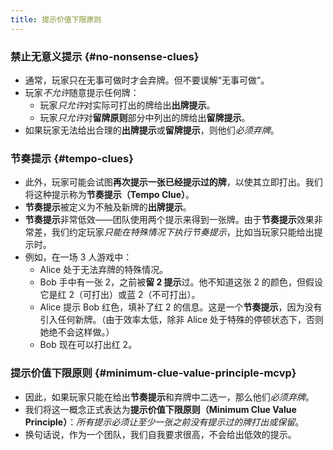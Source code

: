 ```yaml
---
title: 提示价值下限原则
---
```



<BeginnersGuideProgress id="minimum-clue-value-principle" />

### 禁止无意义提示 \{#no-nonsense-clues\}

- 通常，玩家只在无事可做时才会弃牌。但不要误解“无事可做”。
- 玩家<Em>不允许</Em>随意提示任何牌：
  - 玩家<Em>只允许</Em>对实际可打出的牌给出**出牌提示**。
  - 玩家<Em>只允许</Em>对**留牌原则**部分中列出的牌给出**留牌提示**。
- 如果玩家无法给出合理的**出牌提示**或**留牌提示**，则他们<Em>必须弃牌</Em>。

### 节奏提示 \{#tempo-clues\}

- 此外，玩家可能会试图**再次提示一张已经提示过的牌**，以使其立即打出。我们将这种提示称为**节奏提示（Tempo Clue）**。
- **节奏提示**被定义为不触及新牌的**出牌提示**。
- **节奏提示**非常低效——团队使用两个提示来得到一张牌。由于**节奏提示**效果非常差，我们约定玩家<Em>只能在特殊情况下执行节奏提示</Em>，比如当玩家只能给出提示时。
- 例如，在一场 3 人游戏中：
  - Alice 处于无法弃牌的特殊情况。
  - Bob 手中有一张 2，之前被**留 2 提示**过。他不知道这张 2 的颜色，但假设它是红 2（可打出）或蓝 2（不可打出）。
  - Alice 提示 Bob 红色，填补了红 2 的信息。这是一个**节奏提示**，因为没有引入任何新牌。（由于效率太低，除非 Alice 处于特殊的停顿状态下，否则她绝不会这样做。）
  - Bob 现在可以打出红 2。

<TempoClue />

### 提示价值下限原则 \{#minimum-clue-value-principle-mcvp\}

- 因此，如果玩家只能在给出**节奏提示**和弃牌中二选一，那么他们<Em>必须弃牌</Em>。
- 我们将这一概念正式表达为**提示价值下限原则（Minimum Clue Value Principle）**：<Em>所有提示必须让至少一张之前没有提示过的牌打出或保留</Em>。
- 换句话说，作为一个团队，我们自我要求很高，不会给出低效的提示。
